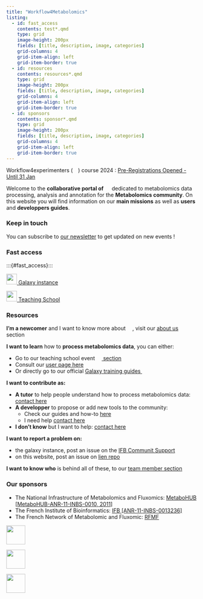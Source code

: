 ---
title: "Workflow4Metabolomics"
listing: 
  - id: fast_access
    contents: test*.qmd
    type: grid
    image-height: 200px
    fields: [title, description, image, categories]
    grid-columns: 4
    grid-item-align: left
    grid-item-border: true
  - id: resources
    contents: resources*.qmd
    type: grid
    image-height: 200px
    fields: [title, description, image, categories]
    grid-columns: 4
    grid-item-align: left
    grid-item-border: true
  - id: sponsors
    contents: sponsor*.qmd
    type: grid
    image-height: 200px
    fields: [title, description, image, categories]
    grid-columns: 4
    grid-item-align: left
    grid-item-border: true
---

:::{.callout-important}
Workflow4experimenters (![](/images/W4E_icon.svg){height=1em}) course 2024  : [Pre-Registrations Opened - Until 31 Jan](https://workflow4metabolomics.org/W4E2024)
:::

Welcome to the **collaborative portal of** ![](/images/W4M_icon.svg){height=1em} dedicated to metabolomics data processing,
analysis and annotation for the **Metabolomics community**. On this website you will find information on our **main 
missions** as well as **users** and **developpers guides**.



### Keep in touch

You can subscribe to [our newsletter](https://groupes.france-bioinformatique.fr/sympa/subscribe/workflow4metabolomics-newsletter?previous_action=info) to get updated on new events !


### Fast access

:::{#fast_access}:::

::: {.grid}
:::{.g-col-6}

[![](https://galaxyproject.org/images/galaxy-logos/galaxy_project_logo_square.png){height=2em} Galaxy instance](https://workflow4metabolomics.usegalaxy.fr/)

:::
:::{.g-col-6}
[![](/images/W4E_icon.svg){height=2em} Teaching School](https://workflow4metabolomics.org/W4E2024)

:::
:::

### Resources


**I'm a newcomer** and I want to know more about ![](/images/W4M_icon.svg){height=1em}, visit our [about us](about.qmd) section

**I want to learn** how to **process metabolomics data**, you can either:

* Go to our teaching school event [![](/images/W4E_icon.svg){height=1em} section](TODO)
* Consult our [user page here](tooluser.qmd)
* Or directly go to our official [Galaxy training guides ![](https://training.galaxyproject.org/training-material/assets/images/GTN-60px.png){height=1em}](https://training.galaxyproject.org/training-material/topics/metabolomics/)

**I want to contribute as:**

* **A tutor** to help people understand how to process metabolomics data: [contact here](TODO)  
*  **A developper** to propose or add new tools to the community:
    + Check our guides and how-to [here](TODO)  
    +  I need help [contact here](TODO)  
* **I don't know** but I want to help: [contact here](TODO)  

**I want to report a problem on:**

* the galaxy instance, post an issue on the [IFB Communit Support](https://community.france-bioinformatique.fr/c/workflow4metabolomics/10)
* on this website, post an issue on [lien repo](TODO)


**I want to know who** is behind all of these, to our [team member section](listing_team.qmd)


### Our sponsors

* The National Infrastructure of Metabolomics and Fluxomics: [MetaboHUB [MetaboHUB-ANR-11-INBS-0010, 2011]](https://www.metabohub.fr/)
* The French Institute of Bioinformatics: [IFB [ANR-11-INBS-0013236]](https://www.france-bioinformatique.fr/)
* The French Network of Metabolomic and Fluxomic: [RFMF](https://www.rfmf.fr/)

::: {layout-ncol=3 layout-valign="center"}

[![](https://www.metabohub.fr/media/752){height=50}](https://www.metabohub.fr/)

[![](https://www.france-bioinformatique.fr/wp-content/uploads/logo-ifb-couleur.svg){height=50}](https://www.france-bioinformatique.fr/)

[![](https://www.rfmf.fr/wp-content/uploads/2020/06/logo_seul.png){height=50}](https://www.rfmf.fr/)

:::